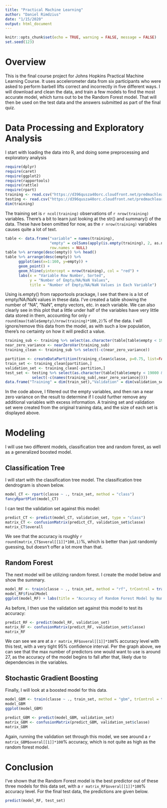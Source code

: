 ```yaml
---
title: "Practical Machine Learning"
author: "Daniel Rimdzius"
date: "1/15/2020"
output: html_document
---
```


```r
knitr::opts_chunk$set(echo = TRUE, warning = FALSE, message = FALSE)
set.seed(123)
```

# Overview

This is the final course project for Johns Hopkins Practical Machine Learning Course. It uses accelerometer data from six participants who were asked to perform barbell lifts correct and incorrectly in five different ways. I will download and clean the data, and train a few models to find the most accurate model, which turns out to be the Random Forest model. That will then be used on the test data and the answers submitted as part of the final quiz.

# Data Processing and Exploratory Analysis

I start with loading the data into R, and doing some preprocessing and exploratory analysis
```r
require(dplyr)
require(caret)
require(ggplot2)
require(rapportools)
require(rattle)
require(rpart)
training <- read.csv("https://d396qusza40orc.cloudfront.net/predmachlearn/pml-training.csv")
testing <- read.csv("https://d396qusza40orc.cloudfront.net/predmachlearn/pml-testing.csv")
dim(training)
```  

The training set is `r ncol(training)` observations of `r nrow(training)` variables. There's a bit to learn just looking at the str() and summary() of the data. These have been omitted for now, as the `r nrow(training)` variables causes quite a lot of text.

```r
table <- data.frame("variable" = names(training),
                    "empty" = colSums(apply(is.empty(training), 2, as.numeric)),
                    row.names = NULL)
table %>% arrange(desc(empty)) %>% head()
table %>% arrange(desc(empty)) %>% 
      ggplot(aes(x=1:160, y=empty)) + 
      geom_point() +
      geom_hline(yintercept = nrow(training), col = "red") +
      labs(x = "Variable Row Number, Sorted", 
           y = "Number of Empty/NA/NaN Values", 
           title = "Number of Empty/NA/NaN Values in Each Variable")
```  

Using is.empty() from rapportools prackage, I see that there is a lot of empty/NA/NaN values in these data. I've created a table showing the number of "NA", "NaN", empty vectors, etc. in each variable. We can also clearly see in this plot that a little under half of the variables have very little data stored in them, accounting for only `r round(max(table$empty)/nrow(training)*100,2)`% of the data. I will ignore/remove this data from the model, as with such a low population, there's no certainty on how it will predict a value.

```r
training_sub <- training %>% select(as.character(table[table$empty < 19000,]$variable)) %>% select(-c(1:7))
near_zero_variance <- nearZeroVar(training_sub)
training_clean <- training_sub %>% select(-c(near_zero_variance))

partition <- createDataPartition(training_clean$classe, p=0.75, list=FALSE)
train_set <- training_clean[partition,]
validation_set <- training_clean[-partition,]
test_set <- testing %>% select(as.character(table[table$empty < 19000 & table$variable != "classe",]$variable)) %>%
            select(-c(names(training_sub[,near_zero_variance])))
data.frame("Training" = dim(train_set),"Validation" = dim(validation_set),"Testing" = dim(test_set), row.names = c("Observations","Variables"))
```

In the code above, I filtered out the empty variables, and then ran a near zero variance on the result to determine if I could further remove any additional variables with excess information. A training set and validation set were created from the original training data, and the size of each set is displayed above.

# Modeling

I will use two different models, classification tree and random forest, as well as a generalized boosted model.

## Classification Tree

I will start with the classification tree model. The classification tree dendrogram is shown below.
```r
model_CT <- rpart(classe ~ ., train_set, method = "class")
fancyRpartPlot(model_CT)
```

I can test the validation set against this model:

```r
predict_CT <- predict(model_CT, validation_set, type = "class")
matrix_CT <- confusionMatrix(predict_CT, validation_set$classe)
matrix_CT$overall
```

We see that the accuracy is roughly `r round(matrix_CT$overal[[1]]*100,1)`%, which is better than just randomly guessing, but doesn't offer a lot more than that.

## Random Forest

The next model will be utilizing random forest. I create the model below and show the summary.

```r
model_RF <- train(classe ~ ., train_set, method = "rf", trControl = trainControl(method = "cv", number = 5, verbose = FALSE))
model_RF$finalModel
ggplot(model_RF) + labs(title = "Accuracy of Random Forest Model by Number of Predictors")
```

As before, I then use the validation set against this model to test its accuracy:
```r
predict_RF <- predict(model_RF, validation_set)
matrix_RF <- confusionMatrix(predict_RF, validation_set$classe)
matrix_RF
```

We can see we are at a `r matrix_RF$overal[[1]]*100`% accuracy level with this test, with a very tight 95% confidence interval. Per the graph above, we can see that the max number of predictors one would want to use is around 27, as the accuracy of the model begins to fall after that, likely due to dependencies in the variables.

## Stochastic Gradient Boosting

Finally, I will look at a boosted model for this data.

```r
model_GBM <- train(classe ~ ., train_set, method = "gbm", trControl = trainControl(method = "cv", number = 5), verbose = FALSE)
model_GBM
ggplot(model_GBM)
```

```r
predict_GBM <- predict(model_GBM, validation_set)
matrix_GBM <- confusionMatrix(predict_GBM, validation_set$classe)
matrix_GBM
```

Again, running the validation set through this model, we see around a `r matrix_GBM$overal[[1]]*100`% accuracy, which is not quite as high as the random forest model.

# Conclusion

I've shown that the Random Forest model is the best predictor out of these three models for this data set, with a `r matrix_RF$overal[[1]]*100`% accuracy level. For the final test data, the predictions are given below.
```r
predict(model_RF, test_set)
```